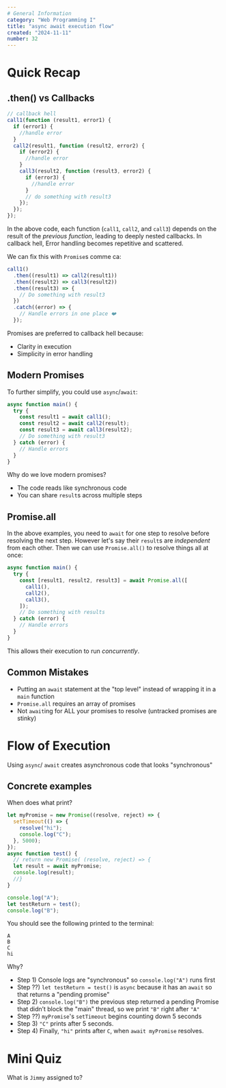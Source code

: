 ```yaml
---
# General Information
category: "Web Programming I"
title: "async await execution flow"
created: "2024-11-11"
number: 32
---
```


# Quick Recap

## .then() vs Callbacks

```js
// callback hell
call1(function (result1, error1) {
  if (error1) {
    //handle error
  }
  call2(result1, function (result2, error2) {
    if (error2) {
      //handle error
    }
    call3(result2, function (result3, error2) {
      if (error3) {
        //handle error
      }
      // do something with result3
    });
  });
});
```

In the above code, each function (`call1`, `call2`, and `call3`) depends on the result of the _previous function_, leading to deeply nested callbacks. In callback hell, Error handling becomes repetitive and scattered.

We can fix this with `Promise`s comme ca:

```js
call1()
  .then((result1) => call2(result1))
  .then((result2) => call3(result2))
  .then((result3) => {
    // Do something with result3
  })
  .catch((error) => {
    // Handle errors in one place ❤️
  });
```

Promises are preferred to callback hell because:

- Clarity in execution
- Simplicity in error handling

## Modern Promises

To further simplify, you could use `async`/`await`:

```js
async function main() {
  try {
    const result1 = await call1();
    const result2 = await call2(result);
    const result3 = await call3(result2);
    // Do something with result3
  } catch (error) {
    // Handle errors
  }
}
```

Why do we love modern promises?

- The code reads like synchronous code
- You can share `result`s across multiple steps

## Promise.all

In the above examples, you need to `await` for one step to resolve before resolving the next step. However let's say their `result`s are _independent_ from each other. Then we can use `Promise.all()` to resolve things all at once:

```js
async function main() {
  try {
    const [result1, result2, result3] = await Promise.all([
      call1(),
      call2(),
      call3(),
    ]);
    // Do something with results
  } catch (error) {
    // Handle errors
  }
}
```

This allows their execution to run _concurrently_.

## Common Mistakes

- Putting an `await` statement at the "top level" instead of wrapping it in a `main` function
- `Promise.all` requires an array of promises
- Not `await`ing for ALL your promises to resolve (untracked promises are stinky)

# Flow of Execution

Using `async`/ `await` creates asynchronous code that looks "synchronous"

## Concrete examples

When does what print?

```js
let myPromise = new Promise((resolve, reject) => {
  setTimeout(() => {
    resolve("hi");
    console.log("C");
  }, 5000);
});
async function test() {
  // return new Promise( (resolve, reject) => {
  let result = await myPromise;
  console.log(result);
  //}
}

console.log("A");
let testReturn = test();
console.log("B");
```

You should see the following printed to the terminal:

```text
A
B
C
hi
```

Why?

- Step 1) Console logs are "synchronous" so `console.log("A")` runs first
- Step ??) `let testReturn = test()` is `async` because it has an `await` so that returns a "pending promise"
- Step 2) `console.log("B")` the previous step returned a pending Promise that didn’t block the "main" thread, so we print `"B"` right after `"A"`
- Step ??) `myPromise`'s `setTimeout` begins counting down 5 seconds
- Step 3) `"C"` prints after 5 seconds.
- Step 4) Finally, `"hi"` prints after `C`, when `await myPromise` resolves.

# Mini Quiz

What is `Jimmy` assigned to?
